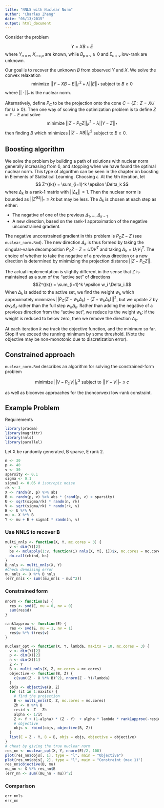 ```yaml
---
title: "NNLS with Nuclear Norm"
author: "Charles Zheng"
date: "06/13/2015"
output: html_document
---
```


Consider the problem

$$
Y = XB + E
$$
where $Y_{n \times v}$, $X_{n \times p}$ are known, while $B_{p \times v} \geq 0$ and $E_{n \times v}$ low-rank are unknown.

Our goal is to recover the unknown $B$ from observed $Y$ and $X$.
We solve the convex relaxation
$$
\text{minimize } ||Y - XB - E||_F^2 + \lambda ||E||_* \text{ subject to }B\geq 0
$$
where $||\cdot||_*$ is the nuclear norm.

Alternatively, define $P_C$ to be the projection onto the cone $C = \{Z: Z = XU\text{ for }U \geq 0\}$.
Then one way of solving the optimization problem is to define $Z = Y-E$ and solve
$$
\text{minimize } ||Z - P_C Z||^2_F + \lambda ||Y - Z||_*
$$
then finding $B$ which minimizes $||Z - XB||^2_F$ subject to $B \geq 0$.

## Boosting algorithm

We solve the problem by building a path of solutions with nuclear norm generally increasing from 0,
and stopping when we have found the optimal nuclear norm.
This type of algorithm can be seen in the chapter on boosting in Elements of Statistical Learning.
Choosing $\epsilon$. At the $k$th iteration, let
$$
Z^{(k)} = \sum_{i=1}^k \epsilon \Delta_k
$$
where $\Delta_k$ is a rank-1 matrix with $||\Delta_k|| = 1$.
Then the nuclear norm is bounded as $||Z^{(k)}||_* \leq k\epsilon$ but may be less.
The $\Delta_k$ is chosen at each step as either:

 * The negative of one of the previous $\Delta_1, ..., \Delta_{k-1}$
 * A new direction, based on the rank-1 approximation of the negative unconstrained gradient.
 
The negative unconstrained gradient in this problem is $P_C Z - Z$ (see `nuclear_norm.Rmd`).
The new direction $\Delta_k$ is thus formed by taking the singular-value decomposition $P_C Z - Z = UDV^T$ and taking $\Delta_k = U_1 V_1^T$.
The choice of whether to take the negative of a previous direction or a new direction is determined by minimizing the projection distance $||Z - P_C Z||$.

The actual implementation is slightly different in the sense that $Z$ is maintained as a sum of the "active set" of directions
$$Z^{(k)} = \sum_{i=1}^k \epsilon w_i \Delta_i.$$
When $\Delta_k$ is added to the active set, we find the weight $w_k$ which approximately minimizes $||P_C (Z + w_k \Delta_k) - (Z + w_k \Delta_k)||^2$, but we update $Z$ by $\epsilon w_k \Delta_k$ rather than the full step $w_k \Delta_k$.  Rather than adding the negative of a previous direction from the "active set", we reduce its the weight $w_k$: if the weight is reduced to below zero, then we remove the direction $\Delta_k$.

At each iteration $k$ we track the objective function, and the minimum so far.  Stop if we exceed the running minimum by some threshold.  (Note the objective may be non-monotonic due to discretization error).

## Constrained approach

`nuclear_norm.Rmd` describes an algorithm for solving the constrained-form problem

$$
\text{minimize } ||V - P_C V||^2_F \text{ subject to }||Y - V||_* \leq c
$$

as well as biconvex approaches for the (nonconvex) low-rank constraint.



## Example Problem

Requirements

```r
library(pracma)
library(magrittr)
library(nnls)
library(parallel)
```

Let X be randomly generated, B sparse, E rank 2.

```r
n <- 30
p <- 40
v <- 30
sparsity <- 0.1
sigma <- 0.1
sigmaI <- 0.05 # isotropic noise
rk <- 3
X <- randn(n, p) %>% abs
B <- randn(p, v) %>% abs * (rand(p, v) < sparsity)
U <- sqrt(sigma/rk) * randn(n, rk)
V <- sqrt(sigma/rk) * randn(rk, v)
E <- U %*% V
mu <- X %*% B
Y <- mu + E + sigmaI * randn(n, v)
```

### Use NNLS to recover B
```r
multi_nnls <- function(X, Y, mc.cores = 3) {
  v <- dim(Y)[2]
  bs <- mclapply(1:v, function(i) nnls(X, Y[, i])$x, mc.cores = mc.cores)
  do.call(cbind, bs)
}
B_nnls <- multi_nnls(X, Y)
#Check denoising error
mu_nnls <- X %*% B_nnls
(err_nnls <- sum((mu_nnls - mu)^2))
```

### Constrained form

```r
nnorm <- function(E) {
  res <- svd(E, nu = 0, nv = 0)
  sum(res$d)
}

rank1approx <- function(E) {
  res <- svd(E, nu = 1, nv = 1)
  res$u %*% t(res$v)
}

nuclear_opt <- function(X, Y, lambda, maxits = 10, mc.cores = 3) {
  v <- dim(Y)[2]
  p <- dim(X)[2]
  n <- dim(X)[1]
  Z <- Y
  B <- multi_nnls(X, Z, mc.cores = mc.cores)
  objective <- function(B, Z) {
    c(sum((Z - X %*% B)^2), nnorm(Z - Y)/lambda)
  }
  objs <- objective(B, Z)
  for (it in 1:maxits) {
    # find the projection
    B <- multi_nnls(X, Z, mc.cores = mc.cores)
    Zh <- X %*% B
    resid <- Z - Zh
    alpha <- 1/it
    Z <- Y + (1-alpha) * (Z - Y)  + alpha * lambda * rank1approx(-resid)
    # objective
    objs <- rbind(objs, objective(B, Z))
  }
  list(E = Z - Y, B = B, objs = objs, objective = objective)
}
# cheat by giving the true nuclear norm
res_nn <- nuclear_opt(X, Y, nnorm(E)/2, 100)
plot(res_nn$objs[, 1], type = "l", main = "Objective")
plot(res_nn$objs[, 2], type = "l", main = "Constraint (max 1)")
res_nn$objective(B, mu)
mu_nn <- X %*% res_nn$B
(err_nn <- sum((mu_nn - mu))^2)
```

### Comparison

```r
err_nnls
err_nn
```